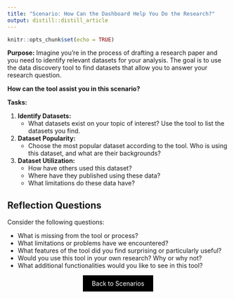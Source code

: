 ```yaml
---
title: "Scenario: How Can the Dashboard Help You Do the Research?"
output: distill::distill_article
---
```


```r
knitr::opts_chunk$set(echo = TRUE)
```

**Purpose:** Imagine you're in the process of drafting a research paper and you need to identify relevant datasets for your analysis. The goal is to use the data discovery tool to find datasets that allow you to answer your research question. 

**How can the tool assist you in this scenario?**

**Tasks:**

1. **Identify Datasets:**
    - What datasets exist on your topic of interest? Use the tool to list the datasets you find.

2. **Dataset Popularity:**
    - Choose the most popular dataset according to the tool. Who is using this dataset, and what are their backgrounds?

3. **Dataset Utilization:**
    - How have others used this dataset?
    - Where have they published using these data?
    - What limitations do these data have?

## Reflection Questions

Consider the following questions:

- What is missing from the tool or process?
- What limitations or problems have we encountered?
- What features of the tool did you find surprising or particularly useful?
- Would you use this tool in your own research? Why or why not?
- What additional functionalities would you like to see in this tool?

<div style="text-align: center;">
  <a href="breakout2.html" class="btn" style="background-color: black; color: white; padding: 10px 20px; text-align: center; text-decoration: none; display: inline-block;">Back to Scenarios</a>
</div>
